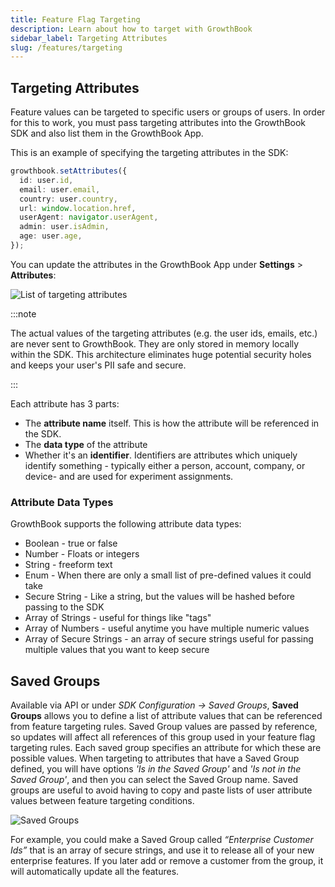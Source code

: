 ```yaml
---
title: Feature Flag Targeting
description: Learn about how to target with GrowthBook
sidebar_label: Targeting Attributes
slug: /features/targeting
---
```


## Targeting Attributes

Feature values can be targeted to specific users or groups of users. In order for this to work, you must pass targeting
attributes into the GrowthBook SDK and also list them in the GrowthBook App.

This is an example of specifying the targeting attributes in the SDK:

```ts
growthbook.setAttributes({
  id: user.id,
  email: user.email,
  country: user.country,
  url: window.location.href,
  userAgent: navigator.userAgent,
  admin: user.isAdmin,
  age: user.age,
});
```

You can update the attributes in the GrowthBook App under **Settings** > **Attributes**:

![List of targeting attributes](/images/edit-targeting-attributes.png)

:::note

The actual values of the targeting attributes (e.g. the user ids, emails, etc.) are never sent to GrowthBook. They are only stored in memory locally within the SDK. This architecture
eliminates huge potential security holes and keeps your user's PII safe and secure.

:::

Each attribute has 3 parts:

- The **attribute name** itself. This is how the attribute will be referenced in the SDK.
- The **data type** of the attribute
- Whether it's an **identifier**. Identifiers are attributes which uniquely identify something - typically either a person, account, company, or device- and are used for experiment assignments.

### Attribute Data Types

GrowthBook supports the following attribute data types:

- Boolean - true or false
- Number - Floats or integers
- String - freeform text
- Enum - When there are only a small list of pre-defined values it could take
- Secure String - Like a string, but the values will be hashed before passing to the SDK
- Array of Strings - useful for things like "tags"
- Array of Numbers - useful anytime you have multiple numeric values
- Array of Secure Strings - an array of secure strings useful for passing multiple values that you want to keep secure

## Saved Groups

Available via API or under _SDK Configuration -> Saved Groups_, **Saved Groups** allows you to define a list of attribute
values that can be referenced from feature targeting rules. Saved Group values are passed by reference, so updates will
affect all references of this group used in your feature flag targeting rules. Each saved group specifies an attribute for
which these are possible values. When targeting to attributes that have a Saved Group defined, you will have options
_'Is in the Saved Group'_ and _'Is not in the Saved Group'_, and then you can select the Saved Group name. Saved groups
are useful to avoid having to copy and paste lists of user attribute values between feature targeting conditions.

![Saved Groups](/images/features/feature-saved-groups.png)

For example, you could make a Saved Group called _“Enterprise Customer Ids”_ that is an array of secure strings, and use
it to release all of your new enterprise features. If you later add or remove a customer from the group, it will
automatically update all the features.
